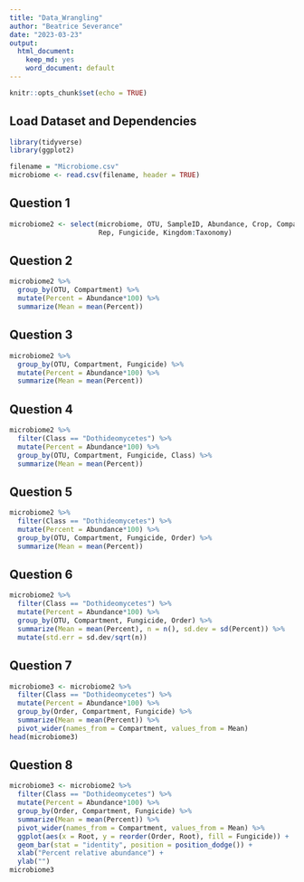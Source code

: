 ```yaml
---
title: "Data_Wrangling"
author: "Beatrice Severance"
date: "2023-03-23"
output:
  html_document:
    keep_md: yes
    word_document: default
---
```


```r
knitr::opts_chunk$set(echo = TRUE)
```

## Load Dataset and Dependencies

```r
library(tidyverse)
library(ggplot2)

filename = "Microbiome.csv"
microbiome <- read.csv(filename, header = TRUE)
```

## Question 1

```r
microbiome2 <- select(microbiome, OTU, SampleID, Abundance, Crop, Compartment, DateSampled, GrowthStage, Treatment,
                      Rep, Fungicide, Kingdom:Taxonomy)
```

## Question 2

```r
microbiome2 %>%
  group_by(OTU, Compartment) %>%
  mutate(Percent = Abundance*100) %>%
  summarize(Mean = mean(Percent))
```

## Question 3

```r
microbiome2 %>%
  group_by(OTU, Compartment, Fungicide) %>%
  mutate(Percent = Abundance*100) %>%
  summarize(Mean = mean(Percent))
```

## Question 4

```r
microbiome2 %>%
  filter(Class == "Dothideomycetes") %>%
  mutate(Percent = Abundance*100) %>%
  group_by(OTU, Compartment, Fungicide, Class) %>%
  summarize(Mean = mean(Percent))
```

## Question 5

```r
microbiome2 %>%
  filter(Class == "Dothideomycetes") %>%
  mutate(Percent = Abundance*100) %>%
  group_by(OTU, Compartment, Fungicide, Order) %>%
  summarize(Mean = mean(Percent))
```

## Question 6

```r
microbiome2 %>%
  filter(Class == "Dothideomycetes") %>%
  mutate(Percent = Abundance*100) %>%
  group_by(OTU, Compartment, Fungicide, Order) %>%
  summarize(Mean = mean(Percent), n = n(), sd.dev = sd(Percent)) %>%
  mutate(std.err = sd.dev/sqrt(n))
```

## Question 7

```r
microbiome3 <- microbiome2 %>%
  filter(Class == "Dothideomycetes") %>%
  mutate(Percent = Abundance*100) %>%
  group_by(Order, Compartment, Fungicide) %>%
  summarize(Mean = mean(Percent)) %>%
  pivot_wider(names_from = Compartment, values_from = Mean)
head(microbiome3)
```

## Question 8

```r
microbiome3 <- microbiome2 %>%
  filter(Class == "Dothideomycetes") %>%
  mutate(Percent = Abundance*100) %>%
  group_by(Order, Compartment, Fungicide) %>%
  summarize(Mean = mean(Percent)) %>%
  pivot_wider(names_from = Compartment, values_from = Mean) %>%
  ggplot(aes(x = Root, y = reorder(Order, Root), fill = Fungicide)) +
  geom_bar(stat = "identity", position = position_dodge()) +
  xlab("Percent relative abundance") +
  ylab("")
microbiome3
```
